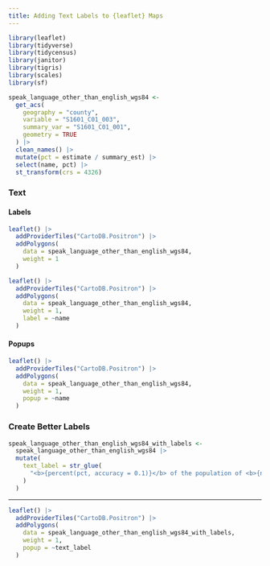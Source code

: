 ```yaml
---
title: Adding Text Labels to {leaflet} Maps
---
```



```r
library(leaflet)
library(tidyverse)
library(tidycensus)
library(janitor)
library(tigris)
library(scales)
library(sf)
```

```r
speak_language_other_than_english_wgs84 <-
  get_acs(
    geography = "county",
    variable = "S1601_C01_003",
    summary_var = "S1601_C01_001",
    geometry = TRUE
  ) |>
  clean_names() |>
  mutate(pct = estimate / summary_est) |>
  select(name, pct) |>
  st_transform(crs = 4326)
```

### Text

#### Labels

```r
leaflet() |>
  addProviderTiles("CartoDB.Positron") |>
  addPolygons(
    data = speak_language_other_than_english_wgs84,
    weight = 1
  )
```

```r
leaflet() |>
  addProviderTiles("CartoDB.Positron") |>
  addPolygons(
    data = speak_language_other_than_english_wgs84,
    weight = 1,
    label = ~name
  )
```

#### Popups

```r
leaflet() |>
  addProviderTiles("CartoDB.Positron") |>
  addPolygons(
    data = speak_language_other_than_english_wgs84,
    weight = 1,
    popup = ~name
  )
```

### Create Better Labels


```r
speak_language_other_than_english_wgs84_with_labels <-
  speak_language_other_than_english_wgs84 |>
  mutate(
    text_label = str_glue(
      "<b>{percent(pct, accuracy = 0.1)}</b> of the population of <b>{name}</b> speaks a language other than English"
    )
  )
```

---

```r
leaflet() |>
  addProviderTiles("CartoDB.Positron") |>
  addPolygons(
    data = speak_language_other_than_english_wgs84_with_labels,
    weight = 1,
    popup = ~text_label
  )
```
